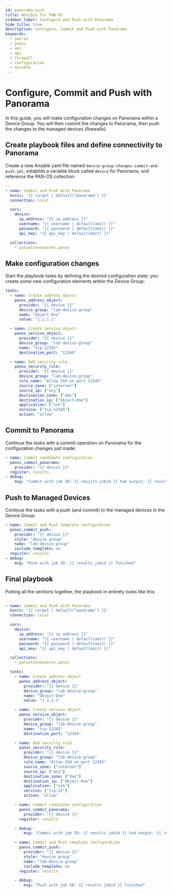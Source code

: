 ```yaml
---
id: panorama-push
title: Ansible for PAN-OS
sidebar_label: Configure and Push with Panorama
hide_title: true
description: Configure, Commit and Push with Panorama
keywords:
  - pan-os
  - panos
  - xml
  - api
  - firewall
  - configuration
  - ansible
---
```



# Configure, Commit and Push with Panorama

In this guide, you will make configuration changes on Panorama within a Device Group. You will then commit the changes to Panorama, then push the changes to the managed devices (firewalls).

<Assumptions />

<LabGuidance />

## Create playbook files and define connectivity to Panorama

Create a new Ansible yaml file named `device-group-changes-commit-and-push.yml`, establish a variable block called `device` for Panorama, and reference the PAN-OS collection:

```yaml
---
- name: Commit and Push with Panorama
  hosts: '{{ target | default("panorama") }}'
  connection: local

  vars:
    device:
      ip_address: "{{ ip_address }}"
      username: "{{ username | default(omit) }}"
      password: "{{ password | default(omit) }}"
      api_key: "{{ api_key | default(omit) }}"

  collections:
    - paloaltonetworks.panos
```

## Make configuration changes

Start the playbook tasks by defining the desired configuration state; you create some new configuration elements within the Device Group:

```yaml
tasks:
  - name: Create address object
    panos_address_object:
      provider: "{{ device }}"
      device_group: "lab-device-group"
      name: "Object-One"
      value: "1.1.1.1"

  - name: Create service object
    panos_service_object:
      provider: "{{ device }}"
      device_group: "lab-device-group"
      name: "tcp-12345"
      destination_port: "12345"

  - name: Add security rule
    panos_security_rule:
      provider: "{{ device }}"
      device_group: "lab-device-group"
      rule_name: "Allow SSH on port 12345"
      source_zone: ["internet"]
      source_ip: ["any"]
      destination_zone: ["dmz"]
      destination_ip: ["Object-One"]
      application: ["ssh"]
      service: ["tcp-12345"]
      action: "allow"
```

## Commit to Panorama

Continue the tasks with a commit operation on Panorama for the configuration changes just made:

```yaml
- name: Commit candidate configuration
  panos_commit_panorama:
    provider: "{{ device }}"
  register: results
- debug:
    msg: "Commit with job ID: {{ results.jobid }} had output: {{ results.details }}"
```

## Push to Managed Devices

Continue the tasks with a push (and commit) to the managed devices in the Device Group:

```yaml
- name: Commit and Push template configuration
  panos_commit_push:
    provider: "{{ device }}"
    style: "device group"
    name: "lab-device-group"
    include_template: no
  register: results
- debug:
    msg: "Push with job ID: {{ results.jobid }} finished"
```

## Final playbook

Putting all the sections together, the playbook in entirety looks like this:

```yaml
---
- name: Commit and Push with Panorama
  hosts: '{{ target | default("panorama") }}'
  connection: local

  vars:
    device:
      ip_address: "{{ ip_address }}"
      username: "{{ username | default(omit) }}"
      password: "{{ password | default(omit) }}"
      api_key: "{{ api_key | default(omit) }}"

  collections:
    - paloaltonetworks.panos

  tasks:
    - name: Create address object
      panos_address_object:
        provider: "{{ device }}"
        device_group: "lab-device-group"
        name: "Object-One"
        value: "1.1.1.1"

    - name: Create service object
      panos_service_object:
        provider: "{{ device }}"
        device_group: "lab-device-group"
        name: "tcp-12345"
        destination_port: "12345"

    - name: Add security rule
      panos_security_rule:
        provider: "{{ device }}"
        device_group: "lab-device-group"
        rule_name: "Allow SSH on port 12345"
        source_zone: ["internet"]
        source_ip: ["any"]
        destination_zone: ["dmz"]
        destination_ip: ["Object-One"]
        application: ["ssh"]
        service: ["tcp-22"]
        action: "allow"

    - name: Commit candidate configuration
      panos_commit_panorama:
        provider: "{{ device }}"
      register: results

    - debug:
        msg: "Commit with job ID: {{ results.jobid }} had output: {{ results.details }}"

    - name: Commit and Push template configuration
      panos_commit_push:
        provider: "{{ device }}"
        style: "device group"
        name: "lab-device-group"
        include_template: no
      register: results

    - debug:
        msg: "Push with job ID: {{ results.jobid }} finished"
```
